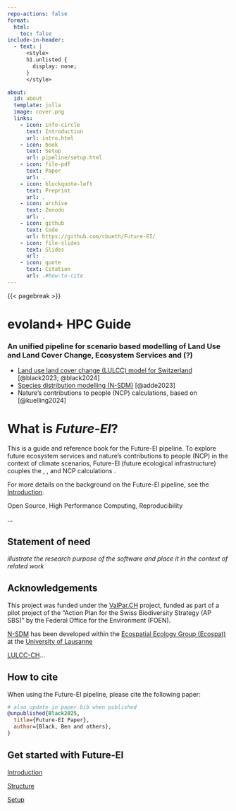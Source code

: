 ```yaml
---
repo-actions: false
format:
  html:
    toc: false
include-in-header:
  - text: |
      <style>
      h1.unlisted {
        display: none;
      }
      </style>

about:
  id: about
  template: jolla
  image: cover.png
  links:
    - icon: info-circle
      text: Introduction
      url: intro.html
    - icon: book
      text: Setup
      url: pipeline/setup.html
    - icon: file-pdf
      text: Paper
      url: .
    - icon: blockquote-left
      text: Preprint
      url: .
    - icon: archive
      text: Zenodo
      url: .
    - icon: github
      text: Code
      url: https://github.com/cbueth/Future-EI/
    - icon: file-slides
      text: Slides
      url: .
    - icon: quote
      text: Citation
      url: .#how-to-cite
---
```


::: {#about}
:::

{{< pagebreak >}}

# evoland+ HPC Guide {.unnumbered .unlisted}

### An unified pipeline for scenario based modelling of Land Use and Land Cover Change, Ecosystem Services and  (?) {.unnumbered}

- [Land use land cover change (LULCC) model for Switzerland](https://github.com/blenback/LULCC-CH)
[@black2023; @black2024]
- [Species distribution modelling (N-SDM)](https://github.com/N-SDM/N-SDM)
  [@adde2023]
- Nature's contributions to people (NCP) calculations, based on [@kuelling2024]


# What is _Future-EI_? {.unnumbered}

This is a guide and reference book for the Future-EI pipeline.
To explore future ecosystem services and nature's contributions to people (NCP)
in the context of climate scenarios, Future-EI (future ecological infrastructure)
couples the
,
,
and NCP calculations .

For more details on the background on the Future-EI pipeline, see the
[Introduction](intro.qmd).

Open Source,
High Performance Computing,
Reproducibility

...

## Statement of need {.unnumbered}

_illustrate the research purpose of the software and place it in the context of
related work_


## Acknowledgements {.unnumbered}

This project was funded under the [ValPar.CH](https://valpar.ch/index_en.php?page=home_en)
project, funded as part of a pilot project of the "Action Plan for the Swiss
Biodiversity Strategy (AP SBS)" by the Federal Office for the Environment (FOEN).

[N-SDM](https://github.com/N-SDM/N-SDM) has been developed within the
[Ecospatial Ecology Group (Ecospat)](https://www.unil.ch/ecospat/en/home.html)
at the [University of Lausanne](https://www.unil.ch/central/en/home.html)

[LULCC-CH](https://github.com/blenback/LULCC-CH)...

## How to cite {.unnumbered}

When using the Future-EI pipeline, please cite the following paper:

```bibtex
# also update in paper.bib when published
@unpublished{Black2025,
  title={Future-EI Paper},
  author={Black, Ben and others},
}
```


::: {.text-center}
## Get started with Future-EI {.unnumbered}
:::

::: {.index-grid .text-center}

::: {.index-g-col-6}
[Introduction](intro.qmd){.btn .btn-primary .w-100}
:::

::: {.index-g-col-6}
[Structure](structure.qmd){.btn .btn-primary .w-100}
:::

::: {.index-g-col-6}
[Setup](pipeline/setup.qmd){.btn .btn-primary .w-100}
:::

:::
